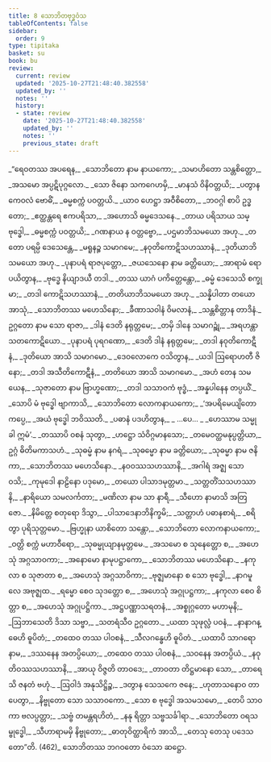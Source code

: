 ```yaml
---
title: 8 သောဘိတဗုဒ္ဓဝံသ
tableOfContents: false
sidebar:
  order: 9
type: tipitaka
basket: su
book: bu
review:
  current: review
  updated: '2025-10-27T21:48:40.382558'
  updated_by: ''
  notes: ''
  history:
  - state: review
    date: '2025-10-27T21:48:40.382558'
    updated_by: ''
    notes: ''
    previous_state: draft
---
```



<ReviewStatus review={frontmatter.review} showDetails={true} />

<HypothesisAnnotation frontmatter={frontmatter} />

<DynamicBreadcrumb />

<Division number="1" book="bu" e="ch" v="21" p="334">

<Paragraph number="441" type="verses" book="bu">
_“ရေဝတဿ အပရေန,_  
_သောဘိတော နာမ နာယကော;_  
_သမာဟိတော သန္တစိတ္တော,_  
_အသမော အပ္ပဋိပုဂ္ဂလော._  

</Paragraph>

</Division>
<Division number="2" book="bu" e="ch" v="21" p="334">

<Paragraph number="442" type="verses" book="bu">
_သော ဇိနော သကဂေဟမှိ,_  
_မာနသံ ဝိနိဝတ္တယိ;_  
_ပတွာန ကေဝလံ ဗောဓိံ,_  
_ဓမ္မစက္ကံ ပဝတ္တယိ._  

</Paragraph>

</Division>
<Division number="3" book="bu" e="ch" v="21" p="334">

<Paragraph number="443" type="verses" book="bu">
_ယာဝ ဟေဋ္ဌာ အဝီစိတော,_  
_ဘဝဂ္ဂါ စာပိ ဥဒ္ဓတော;_  
_ဧတ္ထန္တရေ ဧကပရိသာ,_  
_အဟောသိ ဓမ္မဒေသနေ._  

</Paragraph>

</Division>
<Division number="4" book="bu" e="ch" v="21" p="334">

<Paragraph number="444" type="verses" book="bu">
_တာယ ပရိသာယ သမ္ဗုဒ္ဓေါ,_  
_ဓမ္မစက္ကံ ပဝတ္တယိ;_  
_ဂဏနာယ န ဝတ္တဗ္ဗော,_  
_ပဌမာဘိသမယော အဟု._  

</Paragraph>

</Division>
<Division number="5" book="bu" e="ch" v="21" p="334">

<Paragraph number="445" type="verses" book="bu">
_တတော ပရမ္ပိ ဒေသေန္တေ,_  
_မရူနဉ္စ သမာဂမေ;_  
_နဝုတိကောဋိသဟဿာနံ,_  
_ဒုတိယာဘိသမယော အဟု._  

</Paragraph>

</Division>
<Division number="6" book="bu" e="ch" v="21" p="334">

<Paragraph number="446" type="verses" book="bu">
_ပုနာပရံ ရာဇပုတ္တော,_  
_ဇယသေနော နာမ ခတ္တိယော;_  
_အာရာမံ ရောပယိတွာန,_  
_ဗုဒ္ဓေ နိယျာဒယီ တဒါ._  

</Paragraph>

</Division>
<Division number="7" book="bu" e="ch" v="21" p="334">

<Paragraph number="447" type="verses" book="bu">
_တဿ ယာဂံ ပကိတ္တေန္တော,_  
_ဓမ္မံ ဒေသေသိ စက္ခုမာ;_  
_တဒါ ကောဋိသဟဿာနံ,_  
_တတိယာဘိသမယော အဟု._  

</Paragraph>

</Division>
<Division number="8" book="bu" e="ch" v="21" p="334">

<Paragraph number="448" type="verses" book="bu">
_သန္နိပါတာ တယော အာသုံ,_  
_သောဘိတဿ မဟေသိနော;_  
_ခီဏာသဝါနံ ဝိမလာနံ,_  
_သန္တစိတ္တာန တာဒိနံ._  

</Paragraph>

</Division>
<Division number="9" book="bu" e="ch" v="21" p="334">

<Paragraph number="449" type="verses" book="bu">
ဥဂ္ဂတော နာမ သော ရာဇာ,_  
_ဒါနံ ဒေတိ နရုတ္တမေ;_  
_တမှိ ဒါနေ သမာဂဉ္ဆုံ,_  
_အရဟန္တာ သတကောဋိယော._  

</Paragraph>

</Division>
<Division number="10" book="bu" e="ch" v="21" p="334">

<Paragraph number="450" type="verses" book="bu">
_ပုနာပရံ ပုရဂဏော,_  
_ဒေတိ ဒါနံ နရုတ္တမေ;_  
_တဒါ နဝုတိကောဋီနံ,_  
_ဒုတိယော အာသိ သမာဂမော._  

</Paragraph>

</Division>
<Division number="11" book="bu" e="ch" v="21" p="335">

<Paragraph number="451" type="verses" book="bu">
_ဒေဝလောကေ ဝသိတွာန,_  
_ယဒါ ဩရောဟတီ ဇိနော;_  
_တဒါ အသီတိကောဋီနံ,_  
_တတိယော အာသိ သမာဂမော._  

</Paragraph>

</Division>
<Division number="12" book="bu" e="ch" v="21" p="335">

<Paragraph number="452" type="verses" book="bu">
_အဟံ တေန သမယေန,_  
_သုဇာတော နာမ ဗြာဟ္မဏော;_  
_တဒါ သသာဝကံ ဗုဒ္ဓံ,_  
_အန္နပါနေန တပ္ပယိံ._  

</Paragraph>

</Division>
<Division number="13" book="bu" e="ch" v="21" p="335">

<Paragraph number="453" type="verses" book="bu">
_သောပိ မံ ဗုဒ္ဓေါ ဗျာကာသိ,_  
_သောဘိတော လောကနာယကော;_  
_‘အပရိမေယျိတော ကပ္ပေ,_  
_အယံ ဗုဒ္ဓေါ ဘဝိဿတိ._  

</Paragraph>

</Division>
<Division number="14" book="bu" e="ch" v="21" p="335">

<Paragraph number="454" type="verses" book="bu">
_ပဓာနံ ပဒဟိတွာန,_  
_ …ပေ… _  
_ဟေဿာမ သမ္မုခါ ဣမံ’._  

</Paragraph>

</Division>
<Division number="15" book="bu" e="ch" v="21" p="335">

<Paragraph number="455" type="verses" book="bu">
_တဿာပိ ဝစနံ သုတွာ,_  
_ဟဋ္ဌော သံဝိဂ္ဂမာနသော;_  
_တမေဝတ္ထမနုပ္ပတ္တိယာ,_  
ဥဂ္ဂံ ဓိတိမကာသဟံ._  

</Paragraph>

</Division>
<Division number="16" book="bu" e="ch" v="21" p="335">

<Paragraph number="456" type="verses" book="bu">
_သုဓမ္မံ နာမ နဂရံ,_  
_သုဓမ္မော နာမ ခတ္တိယော;_  
_သုဓမ္မာ နာမ ဇနိကာ,_  
_သောဘိတဿ မဟေသိနော._  

</Paragraph>

</Division>
<Division number="17" book="bu" e="ch" v="21" p="335">

<Paragraph number="457" type="verses" book="bu">
_နဝဝဿသဟဿာနိ,_  
_အဂါရံ အဇ္ဈ သော ဝသိ;_  
_ကုမုဒေါ နာဠိနော ပဒုမော,_  
_တယော ပါသာဒမုတ္တမာ._  

</Paragraph>

</Division>
<Division number="18" book="bu" e="ch" v="21" p="335">

<Paragraph number="458" type="verses" book="bu">
_သတ္တတိံသသဟဿာနိ,_  
_နာရိယော သမလင်္ကတာ;_  
_မဏိလာ နာမ သာ နာရီ,_  
_သီဟော နာမာသိ အတြဇော._  

</Paragraph>

</Division>
<Division number="19" book="bu" e="ch" v="21" p="335">

<Paragraph number="459" type="verses" book="bu">
_နိမိတ္တေ စတုရော ဒိသွာ,_  
_ပါသာဒေနာဘိနိက္ခမိ;_  
_သတ္တာဟံ ပဓာနစာရံ,_  
_စရိတွာ ပုရိသုတ္တမော._  

</Paragraph>

</Division>
<Division number="20" book="bu" e="ch" v="21" p="335">

<Paragraph number="460" type="verses" book="bu">
_ဗြဟ္မုနာ ယာစိတော သန္တော,_  
_သောဘိတော လောကနာယကော;_  
_ဝတ္တိ စက္ကံ မဟာဝီရော,_  
_သုဓမ္မုယျာနမုတ္တမေ._  

</Paragraph>

</Division>
<Division number="21" book="bu" e="ch" v="21" p="335">

<Paragraph number="461" type="verses" book="bu">
_အသမော စ သုနေတ္တော စ,_  
_အဟေသုံ အဂ္ဂသာဝကာ;_  
_အနောမော နာမုပဋ္ဌာကော,_  
_သောဘိတဿ မဟေသိနော._  

</Paragraph>

</Division>
<Division number="22" book="bu" e="ch" v="21" p="335">

<Paragraph number="462" type="verses" book="bu">
_နကုလာ စ သုဇာတာ စ,_  
_အဟေသုံ အဂ္ဂသာဝိကာ;_  
_ဗုဇ္ဈမာနော စ သော ဗုဒ္ဓေါ,_  
_နာဂမူလေ အဗုဇ္ဈထ._  

</Paragraph>

</Division>
<Division number="23" book="bu" e="ch" v="21" p="335">

<Paragraph number="463" type="verses" book="bu">
_ရမ္မော စေဝ သုဒတ္တော စ,_  
_အဟေသုံ အဂ္ဂုပဋ္ဌကာ;_  
_နကုလာ စေဝ စိတ္တာ စ,_  
_အဟေသုံ အဂ္ဂုပဋ္ဌိကာ._  

</Paragraph>

</Division>
<Division number="24" book="bu" e="ch" v="21" p="335">

<Paragraph number="464" type="verses" book="bu">
_အဋ္ဌပဏ္ဏာသရတနံ,_  
_အစ္စုဂ္ဂတော မဟာမုနိ;_  
_ဩဘာသေတိ ဒိသာ သဗ္ဗာ,_  
_သတရံသီဝ ဥဂ္ဂတော._  

</Paragraph>

</Division>
<Division number="25" book="bu" e="ch" v="21" p="336">

<Paragraph number="465" type="verses" book="bu">
_ယထာ သုဖုလ္လံ ပဝနံ,_  
_နာနာဂန္ဓေဟိ ဓူပိတံ;_  
_တထေဝ တဿ ပါဝစနံ,_  
_သီလဂန္ဓေဟိ ဓူပိတံ._  

</Paragraph>

</Division>
<Division number="26" book="bu" e="ch" v="21" p="336">

<Paragraph number="466" type="verses" book="bu">
_ယထာပိ သာဂရော နာမ,_  
_ဒဿနေန အတပ္ပိယော;_  
_တထေဝ တဿ ပါဝစနံ,_  
_သဝနေန အတပ္ပိယံ._  

</Paragraph>

</Division>
<Division number="27" book="bu" e="ch" v="21" p="336">

<Paragraph number="467" type="verses" book="bu">
_နဝုတိဝဿသဟဿာနိ,_  
_အာယု ဝိဇ္ဇတိ တာဝဒေ;_  
_တာဝတာ တိဋ္ဌမာနော သော,_  
_တာရေသိ ဇနတံ ဗဟုံ._  

</Paragraph>

</Division>
<Division number="28" book="bu" e="ch" v="21" p="336">

<Paragraph number="468" type="verses" book="bu">
_ဩဝါဒံ အနုသိဋ္ဌိဉ္စ,_  
_ဒတွာန သေသကေ ဇနေ;_  
_ဟုတာသနောဝ တာပေတွာ,_  
_နိဗ္ဗုတော သော သသာဝကော._  

</Paragraph>

</Division>
<Division number="29" book="bu" e="ch" v="21" p="336">

<Paragraph number="469" type="verses" book="bu">
_သော စ ဗုဒ္ဓေါ အသမသမော,_  
_တေပိ သာဝကာ ဗလပ္ပတ္တာ;_  
_သဗ္ဗံ တမန္တရဟိတံ,_  
_နနု ရိတ္တာ သဗ္ဗသင်္ခါရာ._  

</Paragraph>

</Division>
<Division number="30" book="bu" e="ch" v="21" p="336">

<Paragraph number="470" type="verses" book="bu">
_သောဘိတော ဝရသမ္ဗုဒ္ဓေါ,_  
_သီဟာရာမမှိ နိဗ္ဗုတော;_  
_ဓာတုဝိတ္ထာရိကံ အာသိ,_  
_တေသု တေသု ပဒေသတော”တိ. (462)_  


</Paragraph>
</Division>

<Paragraph number="471" type="center" book="bu">
သောဘိတဿ ဘဂဝတော ဝံသော ဆဋ္ဌော.
</Paragraph>